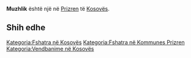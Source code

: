 {{Fshat në 
 | Emri                = Muzhlik
 | EmriAlt                = 
 | NAME_SHORT_FORM=      
 | NAME_GENERIC=      
 | NAME_SORT_NAME_RO=      MUZHLIK
 | FULL_NAME_RO = Muzhlik
 | FULL_NAME_ND_RO=Muzhlik
 | SORT_NAME_RG=MUZHLIK
 | FULL_NAME_RG=Muzhlik
 | FULL_NAME_ND_RG=Muzhlik
 | SRP_NAME_SHORT_FORM=      
 | SRP_NAME_GENERIC=      
 | SRP_NAME_SORT_NAME_RO=      
 | SRP_FULL_NAME_RO = 
 | SRP_FULL_NAME_ND_RO=
 | SRP_SORT_NAME_RG=
 | SRP_FULL_NAME_RG=
 | SRP_FULL_NAME_ND_RG=
 | Emri (Rasa dhanore) = 
 | Figura              = 
 | Shteti              = Kosovo
 | Komuna              = Prizren
 | Kodi postar         = 
 | Sipërfaqja          = 

 | Popullsia           = 

 | Regj. i popullsisë  = 
 | Dend. e popullsisë  = 
 | Faqja zyrtare       = 
 <!--- Koordinatat ----> 
 | Gjerësia            = 42.2675
 | Gjatësia            = 20.831111
 | Lartësia            = 
}}
'''Muzhlik''' është një [[]] në [[Prizren]] të [[Kosovës]].

<!-- == Gjeografia == -->
<!-- == Historia == -->
<!-- == Demografia == -->
== Shih edhe ==
{{Komuna Prizren}}
{{Kosovo-Administrata-Cung}}

[[Kategoria:Fshatra në Kosovës]]
[[Kategoria:Fshatra në Kommunes Prizren]]
[[Kategoria:Vendbanime në Kosovës]]